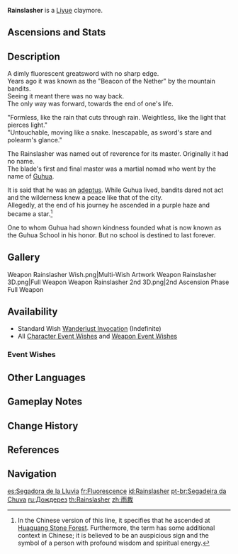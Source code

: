 {{Weapon Infobox
|id             = 12405
|image          = <gallery>
Weapon Rainslasher.png|Base
Weapon Rainslasher 2nd.png|2nd Ascension
</gallery>
|type           = Claymore
|series         = 4-Star Bane
|releaseDate    = 2020-09-28
|quality        = 4
|base_atk       = 42
|2nd_stat_type  = Elemental Mastery
|2nd_stat       = 36
|obtain         = Wishes
|passive        = Bane of Storm and Tide
|effect         = Increases DMG against opponents affected by Hydro or Electro by (var1)%.
|eff_rank1_var1 = 20
|eff_rank2_var1 = 24
|eff_rank3_var1 = 28
|eff_rank4_var1 = 32
|eff_rank5_var1 = 36
|eff_att1       = DMG Bonus
}}
{{Description|A fluorescent greatsword with no sharp edge that crushes enemies with brute force and raw power.}}
'''Rainslasher'''{{Lang|zh=雨裁}} is a [[Liyue]] claymore.

==Ascensions and Stats==
{{Weapon Ascensions and Stats
|ascendMat1 = Mist Veiled Lead Elixir
|ascendMat2 = Mist Veiled Mercury Elixir
|ascendMat3 = Mist Veiled Gold Elixir
|ascendMat4 = Mist Veiled Primo Elixir
|bossMat1   = Mist Grass Pollen
|bossMat2   = Mist Grass
|bossMat3   = Mist Grass Wick
|commonMat1 = Divining Scroll
|commonMat2 = Sealed Scroll
|commonMat3 = Forbidden Curse Scroll
}}

==Description==
A dimly fluorescent greatsword with no sharp edge.<br />
Years ago it was known as the "Beacon of the Nether" by the mountain bandits.<br />
Seeing it meant there was no way back.<br />
The only way was forward, towards the end of one's life.

"Formless, like the rain that cuts through rain. Weightless, like the light that pierces light."<br />
"Untouchable, moving like a snake. Inescapable, as sword's stare and polearm's glance."

The Rainslasher was named out of reverence for its master. Originally it had no name.<br />
The blade's first and final master was a martial nomad who went by the name of [[Guhua]].

It is said that he was an [[adeptus]]. While Guhua lived, bandits dared not act and the wilderness knew a peace like that of the city.<br />
Allegedly, at the end of his journey he ascended in a purple haze and became a star.<ref group="Note">In the Chinese version of this line, it specifies that he ascended at [[Huaguang Stone Forest]]. Furthermore, the term {{Lang|''purple haze''|zh=紫气|zh_rm=zǐqì|zh_tl=purple cloud, purple qi}} has some additional context in Chinese; it is believed to be an auspicious sign and the symbol of a person with profound wisdom and spiritual energy.</ref>

One to whom Guhua had shown kindness founded what is now known as the Guhua School in his honor. But no school is destined to last forever.

==Gallery==
<gallery>
Weapon Rainslasher Wish.png|Multi-Wish Artwork
Weapon Rainslasher 3D.png|Full Weapon
Weapon Rainslasher 2nd 3D.png|2nd Ascension Phase Full Weapon
</gallery>

==Availability==
*Standard Wish [[Wanderlust Invocation]] (Indefinite)
*All [[Character Event Wishes]] and [[Weapon Event Wishes]]

===Event Wishes===
{{Featured}}
<!--
==Trivia==-->

==Other Languages==
{{Flex|
===Weapon===
{{Other Languages
|en      = Rainslasher
|zhs     = 雨裁
|zhs_rm  = Yǔ Cái
|zht     = 雨裁
|zht_rm  = Yǔ Cái
|zh_tl   = Rain Cutter
|ja      = 雨裁
|ja_rm   = Usai<ref>HoYoverse Japanese Customer Support Response: [[:File:CS JA Weapon Pronunciation Reply.png|Japanese Pronunciation of Various Weapons]]</ref>
|ja_tl   = Rain Cutter
|ko      = 빗물 베기
|ko_rm   = Bitmul Begi
|ko_tl   = Rainwater Cutting
|es      = Segadora de la Lluvia
|es_tl   = Rain Reaper
|fr      = Fluorescence
|fr_tl   = Fluorescence
|ru      = Дождерез
|ru_tl   = Rain Cutter
|th      = Rainslasher
|vi      = Vũ Tài
|vi_tl   = Rain Reaper
|de      = Regenschnitter
|de_tl   = Rain Reaper
|id      = Rainslasher
|pt      = Segadeira da Chuva
|pt_tl   = Rain Reaper
|tr      = Yağmurkesen
|tr_tl   = 
|it      = Fendiluvio
|it_tl   = Deluge Divider
|it_note = portmanteau of "fendere" (''to divide'') and "diluvio" (''deluge'')
}}
|
===Passive===
{{Transclude|Bane of Storm and Tide|Other Languages}}
}}

==Gameplay Notes==
{{Reflist|note=1}}

==Change History==
{{Change History|1.0}}

==References==
{{Reflist}}

==Navigation==
{{Weapons by Series Navbox|series=4-Star Bane}}
{{Weapon Navbox|type=Claymores}}

[[es:Segadora de la Lluvia]]
[[fr:Fluorescence]]
[[id:Rainslasher]]
[[pt-br:Segadeira da Chuva]]
[[ru:Дождерез]]
[[th:Rainslasher]]
[[zh:雨裁]]